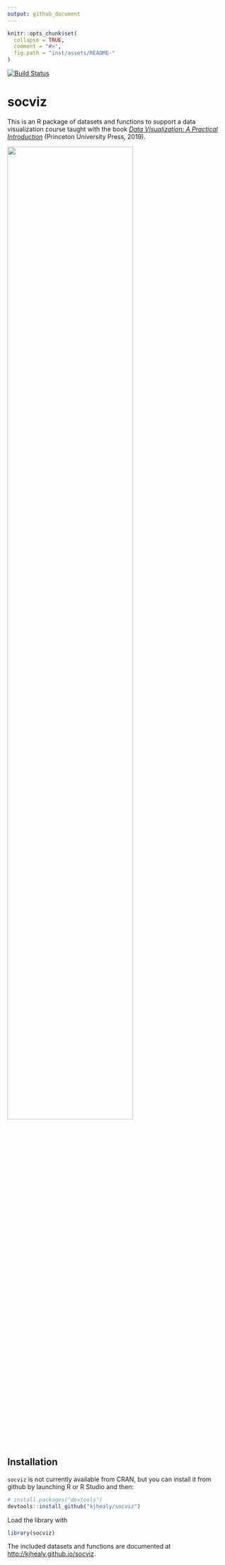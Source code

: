 ```yaml
---
output: github_document
---
```


<!-- README.md is generated from README.Rmd. Please edit that file -->

```r
knitr::opts_chunk$set(
  collapse = TRUE,
  comment = "#>",
  fig.path = "inst/assets/README-"
)
```

[![Build Status](https://travis-ci.org/kjhealy/socviz.svg?branch=master)](https://travis-ci.org/kjhealy/socviz) 

# socviz 

This is an R package of datasets and functions to support a
data visualization course taught with the book _[Data Visualization: A Practical Introduction](https://amzn.to/2vfAixM)_ (Princeton University Press, 2019).


<img src="http://socviz.co/assets/dv-cover-pupress.jpg" width = "75%"/>


## Installation

`socviz` is not currently available from CRAN, but you can install it from github by launching R or R Studio and then:

```r
# install.packages("devtools")
devtools::install_github("kjhealy/socviz")
```

Load the library with

```r
library(socviz)
```

The included datasets and functions are documented at <http://kjhealy.github.io/socviz>.

